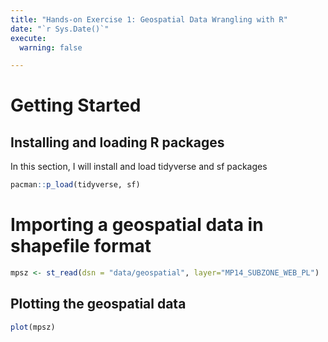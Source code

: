 ```yaml
---
title: "Hands-on Exercise 1: Geospatial Data Wrangling with R"
date: "`r Sys.Date()`"
execute:
  warning: false

---
```


# Getting Started

## Installing and loading R packages

In this section, I will install and load tidyverse and sf packages

```r
pacman::p_load(tidyverse, sf)
```

# Importing a geospatial data in shapefile format

```r
mpsz <- st_read(dsn = "data/geospatial", layer="MP14_SUBZONE_WEB_PL")
```

## Plotting the geospatial data

```r
plot(mpsz)
```
